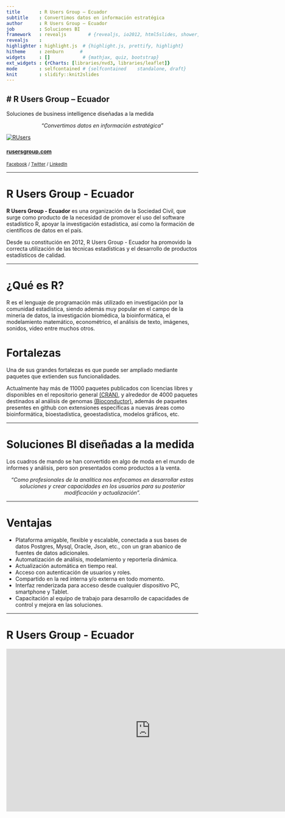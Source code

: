```yaml
---
title       : R Users Group – Ecuador
subtitle    : Convertimos datos en información estratégica
author      : R Users Group – Ecuador
job         : Soluciones BI
framework   : revealjs        # {revealjs, io2012, html5slides, shower, dzslides, ...}
revealjs    :
highlighter : highlight.js  # {highlight.js, prettify, highlight}
hitheme     : zenburn      # 
widgets     : []            # {mathjax, quiz, bootstrap}
ext_widgets : {rCharts: [libraries/nvd3, libraries/leaflet]}
mode        : selfcontained # {selfcontained    standalone, draft}
knit        : slidify::knit2slides
---
```


<link href="https://fonts.googleapis.com/css?family=Open+Sans" rel="stylesheet">

<!-- font-family: 'Permanent Marker', cursive; -->
<!-- font-family: 'Open Sans', sans-serif; -->

<style>
.reveal h1 {
    font-size: 2em;
    // color: #0000b3;
    padding-bottom: 10px;
    font-family: 'Permanent Marker', Impact, sans-serif;
}

.reveal h2 {
    font-size: 1.5em;
    //color: #fff7e6;
    padding-bottom: 10px;
    font-family: 'Permanent Marker', Impact, sans-serif;
}


.reveal p, .reveal em {
    padding-bottom: 10px;
    width: 960px;
    font-family: 'Open Sans', Verdana, sans-serif;
}

.reveal p {
    font-size: .75em;
}

.reveal small {
    width: 500px;
}

.reveal .slides {
    text-align: left;
}

.reveal .roll {
    vertical-align: text-bottom;
}

code {
    color: red;
}

.reveal pre code { 
     height: 250px;
}

</style>



# R Users Group – Ecuador
---------------------

Soluciones de business intelligence diseñadas a la medida

<center>
_"Convertimos datos en información estratégica"_
</center>  

[![RUsers](http://rusersgroup.com/img/final5x5.png)](https://www.facebook.com/Rusersgroup)

#### [rusersgroup.com](http://rusersgroup.com/)  

<small> [Facebook](https://www.facebook.com/Rusersgroup/) / [Twitter](https://twitter.com/rusersgroup) / [LinkedIn](https://www.linkedin.com/company/24979492/) </small>  


---  

# R Users Group - Ecuador

__R Users Group - Ecuador__ es una organización de la Sociedad Civil, que surge como producto de la necesidad de promover el uso del software estadístico R, apoyar la investigación estadística, así como la formación de científicos de datos en el país.

Desde su constitución en 2012, R Users Group - Ecuador ha promovido la correcta utilización de las técnicas estadísticas y el desarrollo de productos estadísticos de calidad.

--- 

# ¿Qué es R?

R es el lenguaje de programación más utilizado en investigación por la comunidad estadística, siendo además muy popular en el campo de la minería de datos, la investigación biomédica, la bioinformática, el modelamiento matemático, econométrico, el análisis de texto, imágenes, sonidos, video entre muchos otros.


# Fortalezas

Una de sus grandes fortalezas es que puede ser ampliado mediante paquetes que extienden sus funcionalidades. 

Actualmente hay más de 11000 paquetes publicados con licencias libres y disponibles en el repositorio general [(CRAN)](https://cloud.r-project.org/), y alrededor de 4000 paquetes destinados al análisis de genomas [(Bioconductor)](https://bioconductor.org/packages/3.5/BiocViews.html#___Software), además de paquetes presentes en github con extensiones específicas a nuevas áreas como bioinformática, bioestadística, geoestadística, modelos gráficos, etc.


--- 

# Soluciones BI diseñadas a la medida

Los cuadros de mando se han convertido en algo de moda en el mundo de informes y análisis, pero son presentados como productos a la venta.

<center>
_“Como profesionales de la analítica nos enfocamos en desarrollar estas soluciones y crear capacidades en los usuarios para su posterior modificación y actualización”._
</center>


--- 

# Ventajas

* Plataforma amigable, flexible y escalable, conectada a sus bases de datos Postgres, Mysql, Oracle, Json, etc., con un gran abanico de fuentes de datos adicionales.
*	Automatización de análisis, modelamiento y reportería dinámica.
*	Actualización automática en tiempo real.
*	Acceso con autenticación de usuarios y roles.
*	Compartido en la red interna y/o externa en todo momento.
*	Interfaz renderizada para acceso desde cualquier dispositivo PC, smartphone y Tablet.
*	Capacitación al equipo de trabajo para desarrollo de capacidades de control y mejora en las soluciones.


--- 

# R Users Group - Ecuador


<center><iframe width="756" height="427" src="https://www.youtube.com/embed/wxKZn4Kt2WU?rel=0&showinfo=0&controls=0" frameborder="0" allowfullscreen></iframe></center>
